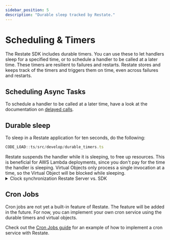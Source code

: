 ```yaml
---
sidebar_position: 5
description: "Durable sleep tracked by Restate."
---
```



# Scheduling & Timers
The Restate SDK includes durable timers.
You can use these to let handlers sleep for a specified time, or to schedule a handler to be called at a later time.
These timers are resilient to failures and restarts.
Restate stores and keeps track of the timers and triggers them on time, even across failures and restarts.

## Scheduling Async Tasks

To schedule a handler to be called at a later time, have a look at the documentation on [delayed calls](/develop/ts/service-communication#delayed-calls).


## Durable sleep
To sleep in a Restate application for ten seconds, do the following:

```typescript
CODE_LOAD::ts/src/develop/durable_timers.ts
```

<Admonition type="tip" title="Cost savings on FaaS">
    Restate suspends the handler while it is sleeping, to free up resources.
    This is beneficial for AWS Lambda deployments, since you don't pay for the time the handler is sleeping.
</Admonition>

<Admonition type="info" title="Sleeping in Virtual Objects">
    Virtual Objects only process a single invocation at a time, so the Virtual Object will be blocked while sleeping.
</Admonition>

<details className="grey-details">
    <summary>Clock synchronization Restate Server vs. SDK</summary>

    The Restate SDK calculates the wake-up time based on the delay you specify.
    The Restate Server then uses this calculated time to wake up the handler.
    If the Restate Server and the SDK have different system clocks, the sleep duration might not be accurate.
    So make sure that the system clock of the Restate Server and the SDK have the same timezone and are synchronized.
</details>

## Cron Jobs

Cron jobs are not yet a built-in feature of Restate.
The feature will be added in the future. For now, you can implement your own cron service using the durable timers and virtual objects.

Check out the [Cron Jobs guide](/guides/cron) for an example of how to implement a cron service with Restate.